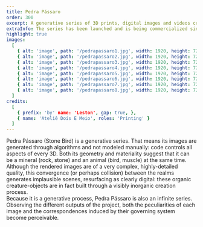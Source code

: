 ```yaml
---
title: Pedra Pássaro
order: 300
excerpt: A generative series of 3D prints, digital images and videos created from impossible forms and textures, organic and indecisive. 
extraInfo: The series has been launched and is being commercialized since 2021 as unique prints (1/1) and NFTs.<br /><br />[Objkt.com](https://objkt.com/profile/leston/created), [Teia](https://teia.art/leston), [Foundation](https://foundation.app/@leston)
highlight: true
images:
  [
    { alt: 'image', path: '/pedrapassaro1.jpg', width: 1920, height: 720 },
    { alt: 'image', path: '/pedrapassaro2.jpg', width: 1920, height: 720 },
    { alt: 'image', path: '/pedrapassaro3.jpg', width: 1920, height: 720 },
    { alt: 'image', path: '/pedrapassaro4.jpg', width: 1920, height: 720 },
    { alt: 'image', path: '/pedrapassaro5.jpg', width: 1920, height: 720 },
    { alt: 'image', path: '/pedrapassaro6.jpg', width: 1920, height: 720 },
    { alt: 'image', path: '/pedrapassaro7.jpg', width: 1920, height: 720 },
    { alt: 'image', path: '/pedrapassaro8.jpg', width: 1920, height: 720 },
  ]
credits:
  [
    { prefix: 'by' name: 'Leston', gap: true, },
    { name: 'Ateliê Dois E Meio', roles: 'Printing' }
  ]
---
```

Pedra Pássaro (Stone Bird) is a generative series. That means its images are generated through algorithms and not modeled manually: code controls all aspects of every 3D. Both its geometry and materiality suggest that it can be a mineral (rock, stone) and an animal (bird, muscle) at the same time. Although the rendered images are of a very complex, highly-detailed quality, this convergence (or perhaps collision) between the realms generates implausible scenes, resurfacing as clearly digital: these organic creature-objects are in fact built through a visibly inorganic creation process.
<br />
Because it is a generative process, Pedra Pássaro is also an infinite series. Observing the different outputs of the project, both the peculiarities of each image and the correspondences induced by their governing system become perceivable.
